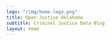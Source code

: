 ```yaml
---
logo: "/img/home-logo.png"
title: Open Justice Oklahoma
subtitle: Criminal Justice Data Blog
layout: home
---
```

